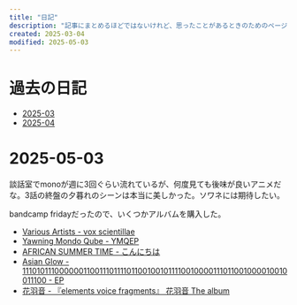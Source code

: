 ```yaml
---
title: "日記"
description: "記事にまとめるほどではないけれど、思ったことがあるときのためのページです。"
created: 2025-03-04
modified: 2025-05-03
---
```



# 過去の日記

- [2025-03](/diary/2025-03)
- [2025-04](/diary/2025-04)

# 2025-05-03

談話室でmonoが週に3回ぐらい流れているが、何度見ても後味が良いアニメだな。3話の終盤の夕暮れのシーンは本当に美しかった。ソワネには期待したい。

bandcamp fridayだったので、いくつかアルバムを購入した。

- [Various Artists - vox scientillae](https://eli000.bandcamp.com/album/vox-scintillae)
- [Yawning Mondo Qube - YMQEP](https://local-visions.bandcamp.com/album/ymqep)
- [AFRICAN SUMMER TIME - こんにちは](https://africansummertime.bandcamp.com/album/-)
- [Asian Glow - 111010111000000110011101111011001001011110010000111011001000010010011100 - EP](https://dbeatdropdeadpowerhead.bandcamp.com/album/111010111000000110011101111011001001011110010000111011001000010010011100-ep)
- [花羽音 - 『elements voice fragments』 花羽音 The album](https://illuminus2024.bandcamp.com/album/elements-voice-fragments-the-album)
